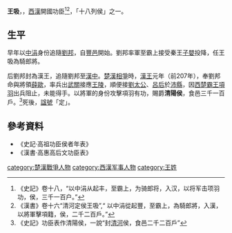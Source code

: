 
'''王吸'''，{{fact|一作'''王昅'''|date=2018-07-12}}，[[西漢|西漢]]開國功臣<ref>《史記》卷十八，“以中涓从起丰，至霸上，为骑郎将，入汉，以将军击项羽功，侯，三千一百户。”</ref><ref>《漢書》卷十六“清河定侯王吸”,“ 以中涓從起豐，至霸上，為騎郎將，入漢，以將軍擊項籍，侯，二千二百戶。”</ref>，「十八列侯」之一。

==生平==
早年以[[中涓|中涓]]身份追隨[[劉邦|劉邦]]，自[[豐邑|豐邑]]開始。劉邦率軍至霸上接受秦王[[子嬰|子嬰]]投降，任王吸為騎郎將。

后劉邦封為漢王，追隨劉邦至[[漢中|漢中]]。[[楚漢相爭|楚漢相爭]]時，[[漢王|漢王]]元年（前207年），奉劉邦命與將領[[薛歐|薛歐]]，率兵出[[武關|武關]]接應[[王陵|王陵]]，順便接[[劉太公|劉太公]]、[[呂后|呂后]]於[[沛縣|沛縣]]，因[[西楚霸王|西楚霸王]][[項羽|項羽]]出兵阻止，未能得手。以將軍的身份攻擊項羽有功，賜爵'''清陽侯'''，食邑三千一百戶。<ref>《史記》功臣表作清陽侯，一說“封[[清河|清河]]侯，食邑二千二百戶”</ref>死後，[[諡號|諡號]]「定」。

{{wikisource|史記/卷018|高祖功臣侯者年表}}
{{wikisource|漢書/卷016|高惠高后文功臣表}}

==參考資料==
{{reflist}}
*《史記·高祖功臣侯者年表》
*《漢書·高惠高后文功臣表》

[[category:楚漢戰爭人物|category:楚漢戰爭人物]]
[[category:西漢军事人物|category:西漢军事人物]]
[[category:王姓|category:王姓]]